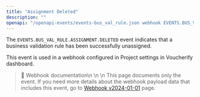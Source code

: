 ```yaml
---
title: "Assignment Deleted"
description: ""
openapi: "/openapi-events/events-bus_val_rule.json webhook EVENTS.BUS_VAL_RULE.ASSIGNMENT.DELETED"
---
```


The `EVENTS.BUS_VAL_RULE.ASSIGNMENT.DELETED` event indicates that a business validation rule has been successfully unassigned.

This event is used in a webhook configured in Project settings in Voucherify dashboard.

> 📘 Webhook documentation\n
>\n
>\n This page documents only the event. If you need more details about the webhook payload data that includes this event, go to [Webhook v2024-01-01](/api-reference/introduction-to-webhooks "Introduction to webhooks v2024-01-01") page.